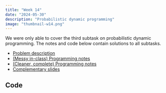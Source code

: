 ```yaml
---
title: "Week 14"
date: "2024-05-30"
description: "Probabilistic dynamic programming"
image: "thumbnail-w14.png"
---
```


::: {.callout-note}
We were only able to cover the third subtask on probabilistic dynamic programming. The notes and code below contain solutions to all subtasks.
:::

- [Problem description](a-game-of-skill.pdf)
- [(Messy in-class) Programming notes](game-of-skill-in-class.pdf)
- [(Cleaner, complete) Programming notes](game-of-skill-notes.pdf)
- [Complementary slides](anp-w14.pdf)

## Code 
<script src="https://gist.github.com/ghasebe/6f14311338b8469bccbfc038b36e47da.js"></script>